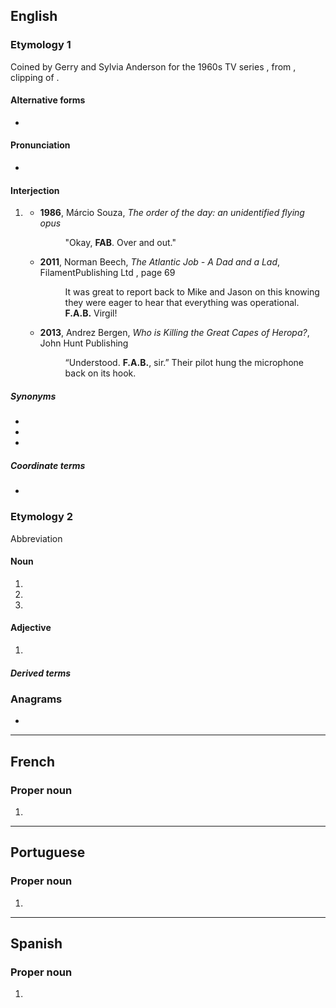 {{also|fab|Fab|F.A.B.}}
==English==
{{wikipedia|lang=en}}

===Etymology 1===
Coined by Gerry and Sylvia Anderson for the 1960s TV series ''{{w|Thunderbirds}}'', from {{m|en|fab}}, 
clipping of {{m|en|fabulous}}.

====Alternative forms====
* {{alter|en|F.A.B.|F. A. B.|F-A-B|F.-A.-B.}}

====Pronunciation====
* {{hyphenation|en|F|A|B}}

====Interjection====
{{en-interj}}

# {{lb|en|radio telecommunications|humorous}} {{non-gloss definition|used to acknowledge that a message has been received and understood}}
#* '''1986''', Márcio Souza, ''The order of the day: an unidentified flying opus''
#*: &quot;Okay, '''FAB'''. Over and out.&quot;
#* '''2011''', Norman Beech, ''The Atlantic Job - A Dad and a Lad'', FilamentPublishing Ltd {{ISBN|9781905493753}}, page 69
#*: It was great to report back to Mike and Jason on this knowing they were eager to hear that everything was operational. '''F.A.B.''' Virgil!
#* '''2013''', Andrez Bergen, ''Who is Killing the Great Capes of Heropa?'', John Hunt Publishing {{ISBN|9781782792345}}
#*: “Understood. '''F.A.B.''', sir.” Their pilot hung the microphone back on its hook.

=====Synonyms=====
* {{l|en|roger}}
* {{l|en|acknowledged}}
* {{l|en|five-by-five}}

=====Coordinate terms=====
* {{l|en|over and out}}

===Etymology 2===
Abbreviation

====Noun====
{{en-noun}}

# {{abbreviation of|en|frontal assessment battery}}
# {{abbreviation of|en|French-American-British classification system}}
# {{abbreviation of|en|fast atom bombardment}}

====Adjective====
{{en-adj|-}}

# {{abbreviation of|en|[[French]]-[[American]]-[[British]]}}

=====Derived terms=====
{{der3|en|
|FAB classification
|FAB classification system
}}

===Anagrams===
* {{anagrams|en|a=abf|AFB|B.F.A.|BAF|BFA}}

----

==French==
{{wikipedia|lang=fr}}

===Proper noun===
{{fr-proper noun|f}}

# {{abbreviation of|fr|{{w|lang=en|Forces Armées Béninoises}}|gloss=Benin [[Armed Forces]]}}

----

==Portuguese==
{{wikipedia|lang=pt}}

===Proper noun===
{{pt-proper noun|f}}

# {{acronym of|pt|{{w|lang=en|Força Aérea Brasileira}}|gloss=Brazilian [[Air Force]]}}

----

==Spanish==

===Proper noun===
{{es-proper-noun|f}}

# {{abbreviation of|es|{{w|lang=en|Fuerza Aérea Boliviana}}|gloss=Bolivian [[Air Force]]}}